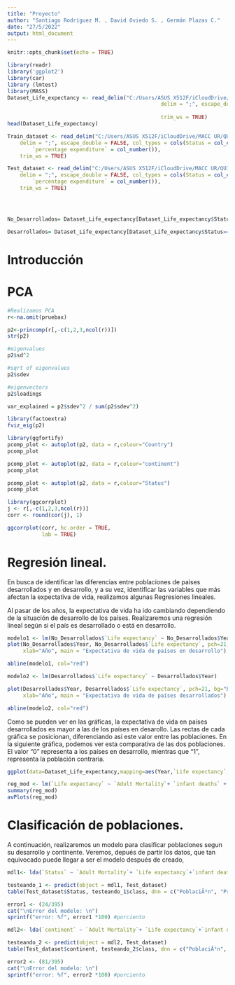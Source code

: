 ---
title: "Proyecto"
author: "Santiago Rodríguez M. , David Oviedo S. , Germán Plazas C."
date: "27/5/2022"
output: html_document
---

```{r setup, include=FALSE}
knitr::opts_chunk$set(echo = TRUE)
```


```{r warning=FALSE}
library(readr)
library('ggplot2')
library(car)
library (lmtest)
library(MASS)
Dataset_Life_expectancy <- read_delim("C:/Users/ASUS X512F/iCloudDrive/MACC UR/QUINTO SEMESTRE/ANALISIS ESTADISTICO DE DATOS/pruebax.csv", 
                                                 delim = ";", escape_double = FALSE, col_types = cols(Status = col_character(), 
                                                                                                      `percentage expenditure` = col_number()), 
                                                 trim_ws = TRUE)
head(Dataset_Life_expectancy)

Train_dataset <- read_delim("C:/Users/ASUS X512F/iCloudDrive/MACC UR/QUINTO SEMESTRE/ANALISIS ESTADISTICO DE DATOS/Train.csv", 
    delim = ";", escape_double = FALSE, col_types = cols(Status = col_character(), 
        `percentage expenditure` = col_number()), 
    trim_ws = TRUE)

Test_dataset <- read_delim("C:/Users/ASUS X512F/iCloudDrive/MACC UR/QUINTO SEMESTRE/ANALISIS ESTADISTICO DE DATOS/test.csv", 
    delim = ";", escape_double = FALSE, col_types = cols(Status = col_character(), 
        `percentage expenditure` = col_number()), 
    trim_ws = TRUE)




No_Desarrollados= Dataset_Life_expectancy[Dataset_Life_expectancy$Status=="0",]

Desarrollados= Dataset_Life_expectancy[Dataset_Life_expectancy$Status=="1",]
```


# Introducción


# PCA

```{r PCA}
#Realizamos PCA 
r<-na.omit(pruebax)

p2<-princomp(r[,-c(1,2,3,ncol(r))])
str(p2)

#eigenvalues
p2$sd^2

#sqrt of eigenvalues
p2$sdev

#eigenvectors
p2$loadings 

var_explained = p2$sdev^2 / sum(p2$sdev^2)

``` 

```{r Scree plot}
library(factoextra) 
fviz_eig(p2)

```
```{r PCA plots}

library(ggfortify)
pcomp_plot <- autoplot(p2, data = r,colour="Country")
pcomp_plot

pcomp_plot <- autoplot(p2, data = r,colour="continent")
pcomp_plot

pcomp_plot <- autoplot(p2, data = r,colour="Status")
pcomp_plot
```
```{r Matriz de correlaciones}

library(ggcorrplot)
j <- r[,-c(1,2,3,ncol(r))]
corr <- round(cor(j), 1)

ggcorrplot(corr, hc.order = TRUE,
           lab = TRUE)
```


# Regresión lineal.

En busca de identificar las diferencias entre poblaciones de países desarrollados y en desarrollo, y a su vez, identificar las variables que más afectan la expectativa de vida, realizamos algunas Regresiones lineales.

Al pasar de los años, la expectativa de vida ha ido cambiando dependiendo de la situación de desarrollo de los países. Realizaremos una regresión lineal según si el país es desarrollado o está en desarrollo.
```{r warning=FALSE}
modelo1 <- lm(No_Desarrollados$`Life expectancy` ~ No_Desarrollados$Year)
plot(No_Desarrollados$Year, No_Desarrollados$`Life expectancy`, pch=21, bg="blue", ylab= "Expectativa de vida", 
     xlab="Año", main = "Expectativa de vida de países en desarrollo")

abline(modelo1, col="red") 

modelo2 <- lm(Desarrollados$`Life expectancy` ~ Desarrollados$Year)

plot(Desarrollados$Year, Desarrollados$`Life expectancy`, pch=21, bg="blue", ylab= "Expectativa de vida", 
     xlab="Año", main = "Expectativa de vida de países desarrollados")

abline(modelo2, col="red") 

```

Como se pueden ver en las gráficas, la expectativa de vida en países desarrollados es mayor a las de los países en desarollo. Las rectas de cada gráfica se posicionan, diferenciando así este valor entre las poblaciones. En la siguiente gráfica, podemos ver esta comparativa de las dos poblaciones. El valor "0" representa a los países en desarrollo, mientras que "1", representa la población contraria. 

```{r warning=FALSE}
ggplot(data=Dataset_Life_expectancy,mapping=aes(Year,`Life expectancy`,color=Status))+geom_point()+geom_smooth(method="lm",se=FALSE)+labs(title="Expectativa de vida entre el año 2000 y el año 2015")

```



```{r warning=FALSE}
reg_mod <- lm(`Life expectancy` ~ `Adult Mortality`+ `infant deaths` + Alcohol + `percentage expenditure`+`Hepatitis B`+ Measles + BMI + `Hepatitis B` + `under-five deaths` + Polio + `Total expenditure` + Diphtheria + `HIV/AIDS`+ Population + `thinness  1-19 years` + `thinness 5-9 years` + `Income composition of resources` + Schooling, data = Dataset_Life_expectancy)
summary(reg_mod)
avPlots(reg_mod)
```

# Clasificación de poblaciones.


A continuación, realizaremos un modelo para clasificar poblaciones segun su desarrollo y continente. Veremos, depués de partir los datos, que tan equivocado puede llegar a ser el modelo después de creado,

```{r warning=FALSE}
mdl1<- lda(`Status` ~ `Adult Mortality`+ `Life expectancy`+`infant deaths` + Alcohol + `percentage expenditure`+`Hepatitis B`+ Measles + BMI + `Hepatitis B` + `under-five deaths` + Polio + `Total expenditure` + Diphtheria + `HIV/AIDS`+ Population + `thinness  1-19 years` + `thinness 5-9 years` + `Income composition of resources` + Schooling, data = Dataset_Life_expectancy)

testeando_1 <- predict(object = mdl1, Test_dataset)
table(Test_dataset$Status, testeando_1$class, dnn = c("PoblaciÃ³n", "PredicciÃ³n poblaciÃ³n"))

error1 <- (24/395)
cat("\nError del modelo: \n")
sprintf("error: %f", error1 *100) #porciento

mdl2<- lda(`continent` ~ `Adult Mortality`+ `Life expectancy`+`infant deaths` + Alcohol + `percentage expenditure`+`Hepatitis B`+ Measles + BMI + `Hepatitis B` + `under-five deaths` + Polio + `Total expenditure` + Diphtheria + `HIV/AIDS`+ Population + `thinness  1-19 years` + `thinness 5-9 years` + `Income composition of resources` + Schooling, data = Dataset_Life_expectancy)

testeando_2 <- predict(object = mdl2, Test_dataset)
table(Test_dataset$continent, testeando_2$class, dnn = c("PoblaciÃ³n", "PredicciÃ³n poblaciÃ³n"))

error2 <- (81/395)
cat("\nError del modelo: \n")
sprintf("error: %f", error2 *100) #porciento




```









